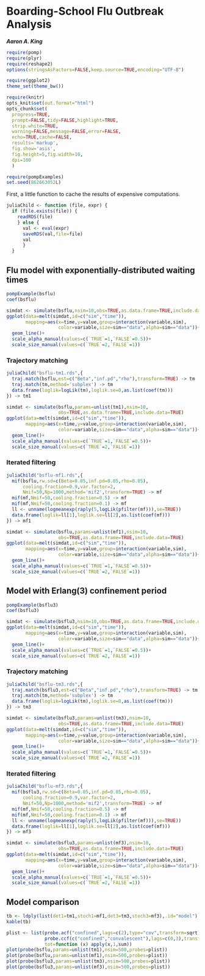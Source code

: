 %\VignetteIndexEntry{Boarding-school influenza example}
%\VignetteEngine{knitr::knitr}

# Boarding-School Flu Outbreak Analysis  
***Aaron A. King***

```r
require(pomp)
require(plyr)
require(reshape2)
options(stringsAsFactors=FALSE,keep.source=TRUE,encoding="UTF-8")

require(ggplot2)
theme_set(theme_bw())

require(knitr)
opts_knit$set(out.format="html")
opts_chunk$set(
  progress=TRUE,
  prompt=FALSE,tidy=FALSE,highlight=TRUE,
  strip.white=TRUE,
  warning=FALSE,message=FALSE,error=FALSE,
  echo=TRUE,cache=FALSE,
  results='markup',
  fig.show='asis',
  fig.height=5,fig.width=10,
  dpi=100
  )

require(pompExamples)
set.seed(862663052L)
```

First, a little function to cache the results of expensive computations.

```r
juliaChild <- function (file, expr) {
  if (file.exists(file)) {
    readRDS(file)
    } else {
      val <- eval(expr)
      saveRDS(val,file=file)
      val
      }
  }
```

## Flu model with exponentially-distributed waiting times

```r
pompExample(bsflu)
coef(bsflu)
```
```r
simdat <- simulate(bsflu,nsim=10,obs=TRUE,as.data.frame=TRUE,include.data=TRUE)
ggplot(data=melt(simdat,id=c("sim","time")),
       mapping=aes(x=time,y=value,group=interaction(variable,sim),
                   color=variable,size=sim=="data",alpha=sim=="data"))+
  geom_line()+
  scale_alpha_manual(values=c(`TRUE`=1,`FALSE`=0.5))+
  scale_size_manual(values=c(`TRUE`=2,`FALSE`=1))
```

### Trajectory matching

```r
juliaChild("bsflu-tm1.rds",{
  traj.match(bsflu,est=c("Beta","inf.pd","rho"),transform=TRUE) -> tm
  traj.match(tm,method='subplex') -> tm
  data.frame(loglik=logLik(tm),loglik.se=0,as.list(coef(tm)))
}) -> tm1
```
```r
simdat <- simulate(bsflu,params=unlist(tm1),nsim=10,
                   obs=TRUE,as.data.frame=TRUE,include.data=TRUE)
ggplot(data=melt(simdat,id=c("sim","time")),
       mapping=aes(x=time,y=value,group=interaction(variable,sim),
                   color=variable,size=sim=="data",alpha=sim=="data"))+
  geom_line()+
  scale_alpha_manual(values=c(`TRUE`=1,`FALSE`=0.5))+
  scale_size_manual(values=c(`TRUE`=2,`FALSE`=1))
```

### Iterated filtering

```r
juliaChild("bsflu-mf1.rds",{
  mif(bsflu,rw.sd=c(Beta=0.05,inf.pd=0.05,rho=0.05),
      cooling.fraction=0.9,var.factor=2,
      Nmif=50,Np=1000,method='mif2',transform=TRUE) -> mf
  mif(mf,Nmif=50,cooling.fraction=0.5) -> mf
  mif(mf,Nmif=50,cooling.fraction=0.1) -> mf
  ll <- unname(logmeanexp(raply(5,logLik(pfilter(mf))),se=TRUE))
  data.frame(loglik=ll[1],loglik.se=ll[2],as.list(coef(mf)))
}) -> mf1
```
```r
simdat <- simulate(bsflu,params=unlist(mf1),nsim=10,
                   obs=TRUE,as.data.frame=TRUE,include.data=TRUE)
ggplot(data=melt(simdat,id=c("sim","time")),
       mapping=aes(x=time,y=value,group=interaction(variable,sim),
                   color=variable,size=sim=="data",alpha=sim=="data"))+
  geom_line()+
  scale_alpha_manual(values=c(`TRUE`=1,`FALSE`=0.5))+
  scale_size_manual(values=c(`TRUE`=2,`FALSE`=1))
```

## Model with Erlang(3) confinement period

```r
pompExample(bsflu3)
coef(bsflu3)
```
```r
simdat <- simulate(bsflu3,nsim=10,obs=TRUE,as.data.frame=TRUE,include.data=TRUE)
ggplot(data=melt(simdat,id=c("sim","time")),
       mapping=aes(x=time,y=value,group=interaction(variable,sim),
                   color=variable,size=sim=="data",alpha=sim=="data"))+
  geom_line()+
  scale_alpha_manual(values=c(`TRUE`=1,`FALSE`=0.5))+
  scale_size_manual(values=c(`TRUE`=2,`FALSE`=1))
```

### Trajectory matching

```r
juliaChild("bsflu-tm3.rds",{
  traj.match(bsflu3,est=c("Beta","inf.pd","rho"),transform=TRUE) -> tm
  traj.match(tm,method='subplex') -> tm
  data.frame(loglik=logLik(tm),loglik.se=0,as.list(coef(tm)))
}) -> tm3
```
```r
simdat <- simulate(bsflu3,params=unlist(tm3),nsim=10,
                   obs=TRUE,as.data.frame=TRUE,include.data=TRUE)
ggplot(data=melt(simdat,id=c("sim","time")),
       mapping=aes(x=time,y=value,group=interaction(variable,sim),
                   color=variable,size=sim=="data",alpha=sim=="data"))+
  geom_line()+
  scale_alpha_manual(values=c(`TRUE`=1,`FALSE`=0.5))+
  scale_size_manual(values=c(`TRUE`=2,`FALSE`=1))
```

### Iterated filtering

```r
juliaChild("bsflu-mf3.rds",{
  mif(bsflu3,rw.sd=c(Beta=0.05,inf.pd=0.05,rho=0.05),
      cooling.fraction=0.9,var.factor=2,
      Nmif=50,Np=1000,method='mif2',transform=TRUE) -> mf
  mif(mf,Nmif=50,cooling.fraction=0.5) -> mf
  mif(mf,Nmif=50,cooling.fraction=0.1) -> mf
  ll <- unname(logmeanexp(raply(5,logLik(pfilter(mf))),se=TRUE))
  data.frame(loglik=ll[1],loglik.se=ll[2],as.list(coef(mf)))
}) -> mf3
```
```r
simdat <- simulate(bsflu3,params=unlist(mf3),nsim=10,
                   obs=TRUE,as.data.frame=TRUE,include.data=TRUE)
ggplot(data=melt(simdat,id=c("sim","time")),
       mapping=aes(x=time,y=value,group=interaction(variable,sim),
                   color=variable,size=sim=="data",alpha=sim=="data"))+
  geom_line()+
  scale_alpha_manual(values=c(`TRUE`=1,`FALSE`=0.5))+
  scale_size_manual(values=c(`TRUE`=2,`FALSE`=1))
```

## Model comparison

```r
tb <- ldply(list(det1=tm1,stoch1=mf1,det3=tm3,stoch3=mf3),.id="model")
kable(tb)
```

```r
plist <- list(probe.acf("confined",lags=c(2),type="cov",transform=sqrt),
              probe.ccf(c("confined","convalescent"),lags=c(0,3),transform=sqrt),
              tot=function (x) apply(x,1,sum))
plot(probe(bsflu,params=unlist(tm1),nsim=500,probes=plist))
plot(probe(bsflu,params=unlist(mf1),nsim=500,probes=plist))
plot(probe(bsflu3,params=unlist(tm3),nsim=500,probes=plist))
plot(probe(bsflu3,params=unlist(mf3),nsim=500,probes=plist))
```
